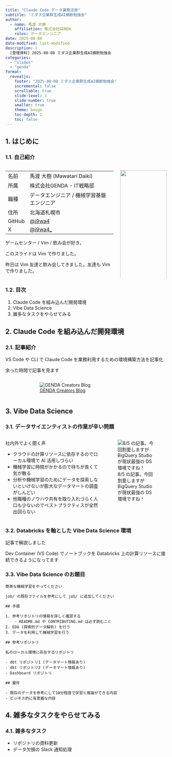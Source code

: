 ```yaml
---
title: "Claude Code データ業務活用"
subtitle: "ミダス企業群生成AI横断勉強会"
author:
  - name: 馬渡 大樹
    affiliation: 株式会社GENDA
    roles: データエンジニア
date: 2025-08-08
date-modified: last-modified
description: |
  [登壇資料] 2025-08-08 ミダス企業群生成AI横断勉強会
categories:
  - "slides"
  - "genda"
format:
  revealjs:
    footer: "2025-08-08 ミダス企業群生成AI横断勉強会"
    incremental: false
    scrollable: true
    slide-level: 3
    slide-number: true
    smaller: true
    theme: beige
    toc-depth: 2
    toc: false
---
```


## 1. はじめに

### 1.1. 自己紹介

:::: {.columns}

::: {.column width="70%"}

|        |                                           |
| ---    | ---                                       |
| 名前   | 馬渡 大樹 (Mawatari Daiki)                |
| 所属   | 株式会社GENDA - IT戦略部                  |
| 職種   | データエンジニア / 機械学習基盤エンジニア |
| 住所   | 北海道札幌市                              |
| GitHub | [@i9wa4](https://github.com/i9wa4)        |
| X      | [@i9wa4_](https://x.com/i9wa4_)           |

ゲームセンター / Vim / 飲み会が好き。

このスライドは Vim で作りました。

昨日は Vim 友達と飲み会してきました。友達も Vim で作りました。
:::

::: {.column width="30%"}
![](/assets/2025-05-22-midas-cursor-tips/IMG20240922183711-trimmed.jpg){fig-align="left" width="100%"}
:::

::::

### 1.2. 目次

1. Claude Code を組み込んだ開発環境
1. Vibe Data Science
1. 雑多なタスクをやらせてみる

## 2. Claude Code を組み込んだ開発環境

### 2.1. 記事紹介

VS Code や CLI で Claude Code を業務利用するための環境構築方法を記事化

余った時間で記事を見ます

:::: {.columns}

::: {.column width="10%"}
:::

::: {.column width="80%"}
![[GENDA Creators Blog](https://blog.genda.jp/creators/)](/assets/2025-08-08-midas-ai/articles.png){fig-align="left"}
:::

::: {.column width="10%"}
:::

::::

## 3. Vibe Data Science

### 3.1. データサイエンティストの作業が辛い問題

:::: {.columns}

::: {.column width="60%"}
社内外でよく聞く声

- クラウドの計算リソースに依存するのでローカル環境で AI 活用しづらい
- 機械学習に時間がかかるので待ちが長くて気が散る
- 分析や機械学習のためにデータを探索しないといけないが膨大なデータマートの調査がしんどい
- 他職種のノウハウ共有を取り入れづらく人口も少ないのでベストプラクティスが全然出回らない
:::

::: {.column width="40%"}
![8/5 の記事。今回割愛しますが BigQuery Studio が現状最強の DS 環境ですね！](/assets/2025-08-08-midas-ai/vibe-data-science-bq.jpeg){fig-align="left"}
:::

::::

### 3.2. Databricks を軸とした Vibe Data Science 環境

記事で解説しました

Dev Container (VS Code) でノートブックを Databricks 上の計算リソースに接続できるようになってます

### 3.3. Vibe Data Science のお題目

```
簡単な機械学習をやってください

job/ の既存ファイルを参考にして job/ に追加してください

## 手順

1. 参考リポジトリの情報を詳しく確認する
    - README.md や CONTRIBUTING.md は必ず読むこと
2. EDA (探索的データ解析) を行う
3. データを利用して機械学習を行う
```

```
## 参考リポジトリ

私のローカル環境に存在するリポジトリ

- dbt リポジトリ1 (データマート情報あり)
- dbt リポジトリ2 (データマート情報あり)
- Dashboard リポジトリ

## 要件

- 既存のデータを参考にして10分程度で学習と推論ができる内容
- ビジネス的に有意義な内容
```

## 4. 雑多なタスクをやらせてみる

### 4.1. 雑多なタスク

- リポジトリの資料更新
- データ欠損の Slack 通知処理
